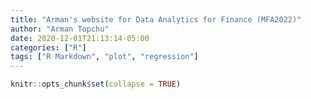 ```yaml
---
title: "Arman's website for Data Analytics for Finance (MFA2022)"
author: "Arman Topchu"
date: 2020-12-01T21:13:14-05:00
categories: ["R"]
tags: ["R Markdown", "plot", "regression"]
---
```


```r
knitr::opts_chunk$set(collapse = TRUE)
```



